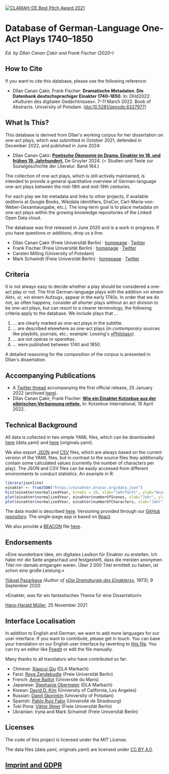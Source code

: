 <a href="https://dhd-blog.org/?p=15604">
  <img
    src="/clariah-best-pitch-2021.png"
    alt="CLARIAH-DE Best Pitch Award 2021"
    style={{width: '120px', float: 'right'}}
  />
</a>

# Database of German-Language One-Act Plays 1740–1850

*Ed. by Dîlan Canan Çakir and Frank Fischer (2020–)*

## How to Cite

If you want to cite this database, please use the following reference:

* Dîlan Canan Çakir, Frank Fischer: **Dramatische Metadaten. Die Datenbank deutschsprachiger Einakter 1740–1850.** In: DHd2022: »Kulturen des digitalen Gedächtnisses«. 7–11 March 2022. Book of Abstracts. University of Potsdam. ([doi:10.5281/zenodo.6327977](https://doi.org/10.5281/zenodo.6327977))

## What Is This?

This database is derived from Dîlan's working corpus for her dissertation
on one-act plays, which was submitted in October 2021, defended in December
2022, and published in June 2024:

* Dîlan Canan Çakir: **[Poetische Ökonomie im Drama. Einakter im 18. und
  frühen 19. Jahrhundert.](https://www.degruyter.com/document/isbn/9783111334059/html)**
  De Gruyter 2024. (= Studien und Texte zur Sozialgeschichte der Literatur. Band 164.)

The collection of one-act plays, which is still actively maintained, is intended to
provide a general quantitative overview of German-language one-act plays between the
mid-18th and mid-19th centuries.

For each play we list metadata and links to other projects, if available
(editions at Google Books, Wikidata identifiers, DraCor,
Carl-Maria-von-Weber-Gesamtausgabe, etc.). The long-term goal is
to place metadata on one-act plays within the growing knowledge repositories of
the Linked Open Data cloud.

The database was first released in June 2020 and is a work in progress. If you
have questions or additions, drop us a line:

* Dîlan Canan Çakir (Freie Universität Berlin) ·
  [homepage](https://www.temporal-communities.de/people/cakir/index.html) ·
  [Twitter](https://twitter.com/DilanCkr)
* Frank Fischer (Freie Universität Berlin) ·
  [homepage](https://lehkost.github.io/) ·
  [Twitter](https://twitter.com/umblaetterer)
* Carsten Milling (University of Potsdam)
* Mark Schwindt (Freie Universität Berlin) ·
  [homepage](https://www.markschwindt.com/) ·
  [Twitter](https://twitter.com/MarkSchwindtFD)

## Criteria

It is not always easy to decide whether a play should be considered a one-act
play or not. The first German-language plays with the addition »in einem Akt«,
or, »in einem Aufzug«, appear in the early 1740s. In order that we do not, as
often happens, consider all shorter plays without an act division to be one-act
plays, but can resort to a clearer terminology, the following criteria apply
to the database. We include plays that …

1. … are clearly marked as one-act plays in the subtitle.
2. … are described elsewhere as one-act plays (in *contemporary*
     sources like playbills, journals, etc.; example: Lessing's
     [»Philotas«](lessing-philotas)).
3. … are not operas or operettas.
4. … were published between 1740 and 1850.

A detailed reasoning for the composition of the corpus is presented
in Dîlan's dissertation.

## Accompanying Publications

* A [Twitter thread](https://twitter.com/umblaetterer/status/1485916969878626306) accompanying the first official release, 25 January 2022 (archived [here](http://web.archive.org/web/20220125101138/https://twitter.com/umblaetterer/status/1485916969878626306)).
* Dîlan Canan Çakir, Frank Fischer: **[Wie ein Einakter Kotzebue aus der sibirischen Verbannung rettete.](https://kotzebue.hypotheses.org/1345)** In: Kotzebue International, 16 April 2022.

## Technical Background

All data is collected in two simple YAML files, which can be downloaded
<a href="https://raw.githubusercontent.com/dracor-org/einakter/main/data.yaml">here</a>
(data.yaml) and
<a href="https://raw.githubusercontent.com/dracor-org/einakter/main/originals.yaml">here</a>
(originals.yaml).

We also export [JSON](https://einakter.dracor.org/data.json) and
[CSV](https://einakter.dracor.org/data.csv) files, which are
always based on the current version of the YAML files, but in contrast to the
source files they additionally contain some calculated values (currently the
number of characters per play). The JSON and CSV files can be easily accessed
from different environments to conduct statistics. An example in R:

```R
library(jsonlite)
einakter <- fromJSON("https://einakter.dracor.org/data.json")
hist(einakter$normalizedYear, breaks = 20, xlab="Jahrfünft", ylab="Anzahl Stücke im Korpus")
plot(einakter$normalizedYear, einakter$numberOfScenes, xlab="Jahr", ylab="Anzahl Szenen pro Stück")
plot(einakter$normalizedYear, einakter$numberOfCharacters, xlab="Jahr", ylab="Anzahl Figuren pro Stück")
```

The data model is described <a href="https://github.com/dracor-org/einakter/wiki">here</a>.
Versioning provided through our
[GitHub repository](https://github.com/dracor-org/einakter). The single-page app
is based on [React](https://reactjs.org/).

We also provide a [BEACON](https://meta.wikimedia.org/wiki/Dynamic_links_to_external_resources) file [here](https://einakter.dracor.org/wikidata.txt).

## Endorsements

»Eine wunderbare Idee, ein digitales Lexikon für Einakter zu erstellen. Ich habe mir die Seite angeschaut und festgestellt, dass die meisten anonymen Titel mir damals entgangen waren. Über 2.000 Titel ermittelt zu haben, ist schon eine große Leistung.«

[Yüksel Pazarkaya](https://de.wikipedia.org/wiki/Yüksel_Pazarkaya) *(Author of [»Die Dramaturgie des Einakters«](https://archive.org/details/diedramaturgiede0000paza), 1973)*, 9 September 2020

»Einakter, was für ein fantastisches Thema für eine Dissertation!«

[Hans-Harald Müller](https://de.wikipedia.org/wiki/Hans-Harald_Müller), 25 November 2021

## Interface Localisation

In addition to English and German, we want to add more languages for our user interface. If you want to contribute, please get in touch. You can base your translation on our English user interface by reverting to [this file](https://github.com/dracor-org/einakter/blob/main/src/locales/en/messages.po). You can try an editor like [Poedit](https://poedit.net/) or edit the file manually.

Many thanks to all translators who have contributed so far:

* Chinese: [Xiaocui Qiu](https://www.dla-marbach.de/ueber-uns/mitarbeiterinnen-und-mitarbeiter/alle-mitarbeiterinnen-und-mitarbeiter/detail/14621/) (DLA Marbach)
* Farsi: [Roya Zendebudie](https://www.temporal-communities.de/people/zendebudie) (Freie Universität Berlin)
* French: [Anne Baillot](https://3lam.univ-lemans.fr/fr/les-membres-du-laboratoire/enseignants-chercheurs/baillot-anne.html) (Université du Mans)
* Japanese: [Stephanie Obermeier](https://www.dla-marbach.de/ueber-uns/mitarbeiterinnen-und-mitarbeiter/direktion/direktion-mitarbeiterinnen-und-mitarbeiter/detail/12171/) (DLA Marbach)
* Korean: [David D. Kim](https://elts.ucla.edu/person/david-kim/) (University of California, Los Angeles)
* Russian: [Daniil Skorinkin](https://twitter.com/danya_sko) (University of Potsdam)
* Spanish: [Pablo Ruiz Fabo](https://lilpa.unistra.fr/theme-1-lexiques-discours-et-transpositions/membres/enseignants-chercheurs/ruiz-fabo-pablo/) (Université de Strasbourg)
* Toki Pona: [Viktor Illmer](https://viktor.im/) (Freie Universität Berlin)
* Ukrainian: Iryna and Mark Schwindt (Freie Universität Berlin)

## Licenses

The code of this project is licensed under the MIT License.

The data files (data.yaml, originals.yaml) are licensed under
[CC BY 4.0](https://creativecommons.org/licenses/by/4.0/).

## [Imprint and GDPR](https://dracor.org/doc/imprint-and-gdpr)

